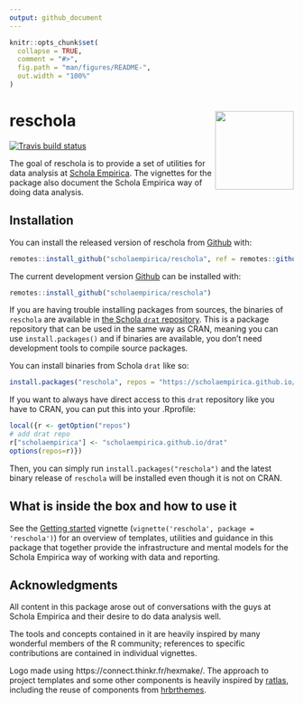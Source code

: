 ```yaml
---
output: github_document
---
```


<!-- README.md is generated from README.Rmd. Please edit that file -->

```r
knitr::opts_chunk$set(
  collapse = TRUE,
  comment = "#>",
  fig.path = "man/figures/README-",
  out.width = "100%"
)
```

# reschola <a href='https://scholaempirica.github.io/reschola'><img src='man/figures/logo.png' align="right" height="139" /></a>

<!-- badges: start -->
[![Travis build status](https://travis-ci.org/scholaempirica/reschola.svg?branch=master)](https://travis-ci.org/scholaempirica/reschola)
<!-- badges: end -->

The goal of reschola is to provide a set of utilities for data analysis at [Schola Empirica](https://scholaempirica.org). The vignettes for the package also document the Schola Empirica way of doing data analysis.

## Installation

You can install the released version of reschola from [Github](https://github.com) with:

``` r
remotes::install_github("scholaempirica/reschola", ref = remotes::github_release())
```

The current development version [Github](https://github.com) can be installed with:

``` r
remotes::install_github("scholaempirica/reschola")
```

If you are having trouble installing packages from sources, the binaries of `reschola` are available in [the Schola `drat` repository](http://scholaempirica.github.io/drat). This is a package repository that can be used in the same way as CRAN, meaning you can use `install.packages()` and if binaries are available, you don't need development tools to compile source packages.

You can install binaries from Schola `drat` like so:

```r
install.packages("reschola", repos = "https://scholaempirica.github.io/drat/")
```
If you want to always have direct access to this `drat` repository like you have to CRAN, you can put this into your .Rprofile:

```r
local({r <- getOption("repos")
# add drat repo
r["scholaempirica"] <- "scholaempirica.github.io/drat"
options(repos=r)})
```
Then, you can simply run `install.packages("reschola")` and the latest binary release of `reschola` will be installed even though it is not on CRAN.


## What is inside the box and how to use it

See the [Getting started](reschola.html) vignette (`vignette('reschola', package = 'reschola')`) for an overview of templates, utilities and guidance in this package that together provide the infrastructure and mental models for the Schola Empirica way of working with data and reporting.


## Acknowledgments

All content in this package arose out of conversations with the guys at Schola Empirica and their desire to do data analysis well.

The tools and concepts contained in it are heavily inspired by many wonderful members of the R community; references to specific contributions are contained in individual vignettes.

Logo made using https://connect.thinkr.fr/hexmake/.
The approach to project templates and some other components is heavily inspired by [ratlas](https://github.com/atlas-aai/ratlas/), including the reuse of components from [hrbrthemes]().
